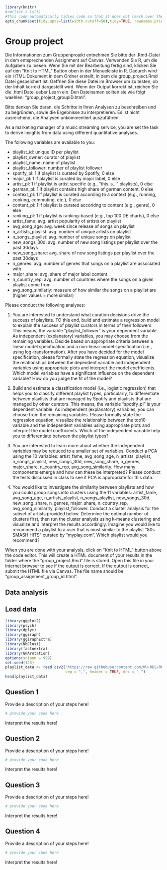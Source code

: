 ```r
library(knitr)
#rm(list = ls())
#This code automatically tidies code so that it does not reach over the page
opts_chunk$set(tidy.opts=list(width.cutoff=50),tidy=TRUE, rownames.print = FALSE, rows.print = 10)
```

# Group project

Die Informationen zum Gruppenprojekt entnehmen Sie bitte der .Rmd-Datei in dem entsprechenden Assignment auf Canvas. Verwenden Sie R, um die Aufgaben zu loesen. Wenn Sie mit der Bearbeitung fertig sind, klicken Sie auf den "Knit to HTML" Button oben in der Menueleiste in R. Dadurch wird ein HTML-Dokument in dem Ordner erstellt, in dem die group_project.Rmd Datei gespeichert ist. Oeffnen Sie diese Datei im Browser um zu testen, ob der Inhalt korrekt dargestellt wird. Wenn der Output korrekt ist, reichen Sie die .html Datei ueber Learn ein. Den Dateinamen sollten sie wie folgt waehlen: "group_project_groupID.html".

Bitte denken Sie daran, die Schritte in Ihren Analysen zu beschreiben und zu begründen, sowie die Ergebnisse zu interpretieren. Es ist nicht ausreichend, die Analysen unkommentiert auszuführen.

As a marketing manager of a music streaming service, you are set the task to derive insights from data using different quantitative analyses.   

The following variables are available to you:
  
- playlist_id: unique ID per playlist
- playlist_owner: curator of playlist
- playlist_name: name of playlist
- playlist_follower: number of playlist follower
- spotify_pl: 1 if playlist is curated by Spotify, 0 else
- major_pl: 1 if playlist is curated by major label, 0 else
- artist_pl: 1 if playlist is artist specific (e.g., "this is..." playlists), 0 else
- german_pl: 1 if playlist contains high share of german content, 0 else
- context_pl: 1 if playlist is curated according to a context (e.g., running, cooking, commuting, etc.), 0 else
- content_pl: 1 if playlist is curated accoridng to content (e.g., genre), 0 else
- ranking_pl: 1 if playlist is ranking-based (e.g., top 100 DE charts), 0 else
- artist_fame: avg. artist popularity of artists on playlist
- avg_song_age: avg. week since release of songs on playlist
- n_artists_playlist: avg. number of unique artists on playlist
- n_songs_playlist: avg. number of unique songs on playlist
- new_songs_30d: avg. number of new song listings per playlist over the past 30days
- new_song_share: avg. share of new song listings per playlist over the past 30days
- n_genres: avg. number of genres that songs on a playlist are associated with 
- major_share: avg. share of major label content
- n_country_rep: avg. number of countries where the songs on a given playlist come from  
- avg_song_similariy: measure of how similar the songs on a playlist are (higher values = more similar)

Please conduct the following analyses: 
  
1. You are interested to understand what curation decisions drive the success of playlists. TO this end, build and estimate a regression model to explain the success of playlist curators in terms of their followers. This means, the variable "playlist_follower" is your dependent variable. As independent (explanatory) variables, you may choose from the remaining variables. Decide based on appropriate criteria between a linear model specification and a non-linear model specification (i.e., using log-transformation). After you have decided for the model specification, please formally state the regression equation, visualize the relationships between the dependent variable and independent variables using appropriate plots and interpret the model coefficients. Which model variables have a significant influence on the dependent variable? How do you judge the fit of the model? 

2. Build and estimate a classification model (i.e., logistic regression) that helps you to classify different playlist types, particularly, to differentiate between playlists that are managed by Spotify and playlists that are managed by other curators. This means, the variable "spotify_pl" is your dependent variable. As independent (explanatory) variables, you can choose from the remaining variables. Please formally state the regression equation, visualize the relationship between the top10 variable and the independent variables using appropriate plots and interpret the model coefficients. Which of the independent variable help you to differentiate between the playlist types? 

3. You are interested to learn more about whether the independent variables  may be reduced to a smaller set of variables. Conduct a PCA using the 10 variables: artist_fame, avg_song_age, n_artists_playlist, n_songs_playlist, new_songs_30d, new_song_share, n_genres, major_share, n_country_rep, avg_song_similarity. How many components emerge and how can these be interpreted? Please conduct the tests discussed in class to see if PCA is appropriate for this data. 
  
4. You would like to investigate the similarity between playlists and how you could group songs into clusters using the 11 variables: artist_fame, avg_song_age, n_artists_playlist, n_songs_playlist, new_songs_30d, new_song_share, n_genres, major_share, n_country_rep, avg_song_similarity, playlist_follower. Conduct a cluster analysis for the subset of artists provided below. Determine the optimal number of clusters first, then run the cluster analysis using k-means clustering and visualize and interpret the results accordingly. Imagine you would like to recommend a playlist to a user that is most similar to the playlist "80s SMASH HITS" curated by "myplay.com". Which playlist would you recommend?  

When you are done with your analysis, click on "Knit to HTML" button above the code editor. This will create a HTML document of your results in the folder where the "group_project.Rmd" file is stored. Open this file in your Internet browser to see if the output is correct. If the output is correct, submit the HTML file via Canvas. The file name should be "group_assignment_group_id.html".

## Data analysis

## Load data

```r
library(ggplot2)
library(psych)
library(dplyr)
library(ggiraph)
library(ggiraphExtra)
library(NbClust)
library(factoextra)
library(GPArotation)
options(scipen = 999)
set.seed(123)
playlist_data <- read.csv2("https://raw.githubusercontent.com/WU-RDS/RMA2023/main/data/rma_playlist_data.csv",
                           sep = ",", header = TRUE, dec = ".")
head(playlist_data)
```

## Question 1

Provide a description of your steps here! 
  
```r
# provide your code here
```

Interpret the results here!
  
## Question 2

Provide a description of your steps here!
  
```r
# provide your code here
```

Interpret the results here!
  
## Question 3
  
Provide a description of your steps here!
  
```r
# provide your code here
```

Interpret the results here!
  
## Question 4
  
Provide a description of your steps here! 
  
```r
# provide your code here
```

Interpret the results here!
  